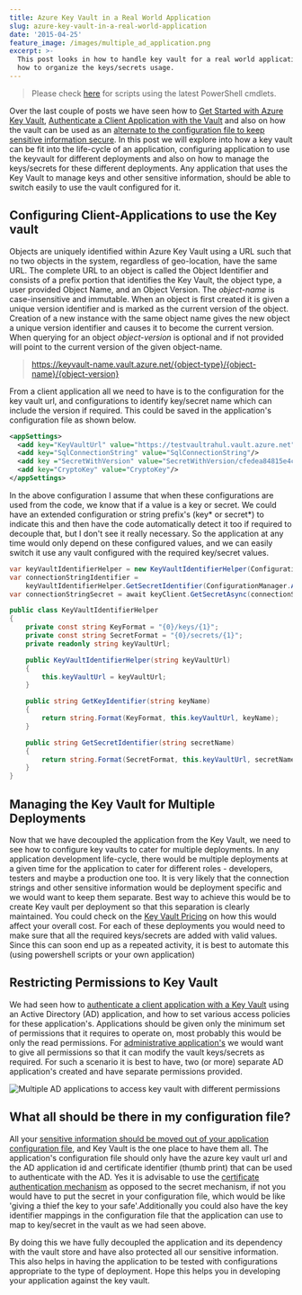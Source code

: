 ```yaml
---
title: Azure Key Vault in a Real World Application
slug: azure-key-vault-in-a-real-world-application
date: '2015-04-25'
feature_image: /images/multiple_ad_application.png
excerpt: >-
  This post looks in how to handle key vault for a real world application and
  how to organize the keys/secrets usage.
---
```

> Please check [here](/blog/how-the-deprecation-of-switch-azuremode-affects-azure-key-vault/) for scripts using the latest PowerShell cmdlets.

Over the last couple of posts we have seen how to [Get Started with Azure Key Vault](/blog/getting-started-with-azure-key-vault/), [Authenticate a Client Application with the Vault](/blog/authenticating-a-client-application-with-azure-key-vault/) and also on how the vault can be used as an [alternate to the configuration file to keep sensitive information secure](/blog/moving-sensitive-information-from-configuration-file-to-azure-key-vault/). In this post we will explore into how a key vault can be fit into the life-cycle of an application, configuring application to use the keyvault for different deployments and also on how to manage the keys/secrets for these different deployments. Any application that uses the Key Vault to manage keys and other sensitive information, should be able to switch easily to use the vault configured for it.

## Configuring Client-Applications to use the Key vault

Objects are uniquely identified within Azure Key Vault using a URL such that no two objects in the system, regardless of geo-location, have the same URL. The complete URL to an object is called the Object Identifier and consists of a prefix portion that identifies the Key Vault, the object type, a user provided Object Name, and an Object Version. The _object-name_ is case-insensitive and immutable. When an object is first created it is given a unique version identifier and is marked as the current version of the object. Creation of a new instance with the same object name gives the new object a unique version identifier and causes it to become the current version. When querying for an object _object-version_ is optional and if not provided will point to the current version of the given object-name.

> https://keyvault-name.vault.azure.net/{object-type}/{object-name}/{object-version}

From a client application all we need to have is to the configuration for the key vault url, and configurations to identify key/secret name which can include the version if required. This could be saved in the application's configuration file as shown below.

```xml
<appSettings>
  <add key="KeyVaultUrl" value="https://testvaultrahul.vault.azure.net"/>
  <add key="SqlConnectionString" value="SqlConnectionString"/>
  <add key ="SecretWithVersion" value="SecretWithVersion/cfedea84815e4ca8bc19cf8eb943ee13"/>
  <add key="CryptoKey" value="CryptoKey"/>
</appSettings>

```

In the above configuration I assume that when these configurations are used from the code, we know that if a value is a key or secret. We could have an extended configuration or string prefix's (key\* or secret\*) to indicate this and then have the code automatically detect it too if required to decouple that, but I don't see it really necessary. So the application at any time would only depend on these configured values, and we can easily switch it use any vault configured with the required key/secret values.

```csharp
var keyVaultIdentifierHelper = new KeyVaultIdentifierHelper(ConfigurationManager.AppSettings["KeyVaultUrl"]);
var connectionStringIdentifier =
    keyVaultIdentifierHelper.GetSecretIdentifier(ConfigurationManager.AppSettings["SqlConnectionString"]);
var connectionStringSecret = await keyClient.GetSecretAsync(connectionStringIdentifier);

```
```csharp
public class KeyVaultIdentifierHelper
{
    private const string KeyFormat = "{0}/keys/{1}";
    private const string SecretFormat = "{0}/secrets/{1}";
    private readonly string keyVaultUrl;

    public KeyVaultIdentifierHelper(string keyVaultUrl)
    {
        this.keyVaultUrl = keyVaultUrl;
    }

    public string GetKeyIdentifier(string keyName)
    {
        return string.Format(KeyFormat, this.keyVaultUrl, keyName);
    }

    public string GetSecretIdentifier(string secretName)
    {
        return string.Format(SecretFormat, this.keyVaultUrl, secretName);
    }
}


```

## Managing the Key Vault for Multiple Deployments

Now that we have decoupled the application from the Key Vault, we need to see how to configure key vaults to cater for multiple deployments. In any application development life-cycle, there would be multiple deployments at a given time for the application to cater for different roles - developers, testers and maybe a production one too. It is very likely that the connection strings and other sensitive information would be deployment specific and we would want to keep them separate. Best way to achieve this would be to create Key vault per deployment so that this separation is clearly maintained. You could check on the [Key Vault Pricing](http://azure.microsoft.com/en-in/pricing/details/key-vault/) on how this would affect your overall cost. For each of these deployments you would need to make sure that all the required keys/secrets are added with valid values. Since this can soon end up as a repeated activity, it is best to automate this (using powershell scripts or your own application)

## Restricting Permissions to Key Vault

We had seen how to [authenticate a client application with a Key Vault](/blog/authenticating-a-client-application-with-azure-key-vault/) using an Active Directory (AD) application, and how to set various access policies for these application's. Applications should be given only the minimum set of permissions that it requires to operate on, most probably this would be only the read permissions. For [administrative application's](https://github.com/rahulpnath/AzureKeyVaultExplorer) we would want to give all permissions so that it can modify the vault keys/secrets as required. For such a scenario it is best to have, two (or more) separate AD application's created and have separate permissions provided.

![Multiple AD applications to access key vault with different permissions](/images/multiple_ad_application.png)

## What all should be there in my configuration file?

All your [sensitive information should be moved out of your application configuration file](/blog/moving-sensitive-information-from-configuration-file-to-azure-key-vault/), and Key Vault is the one place to have them all. The application's configuration file should only have the azure key vault url and the AD application id and certificate identifier (thumb print) that can be used to authenticate with the AD. Yes it is advisable to use the [certificate authentication mechanism](/blog/authenticating-a-client-application-with-azure-key-vault/) as opposed to the secret mechanism, if not you would have to put the secret in your configuration file, which would be like 'giving a thief the key to your safe'.Additionally you could also have the key identifier mappings in the configuration file that the application can use to map to key/secret in the vault as we had seen above.

By doing this we have fully decoupled the application and its dependency with the vault store and have also protected all our sensitive information. This also helps in having the application to be tested with configurations appropriate to the type of deployment. Hope this helps you in developing your application against the key vault.
